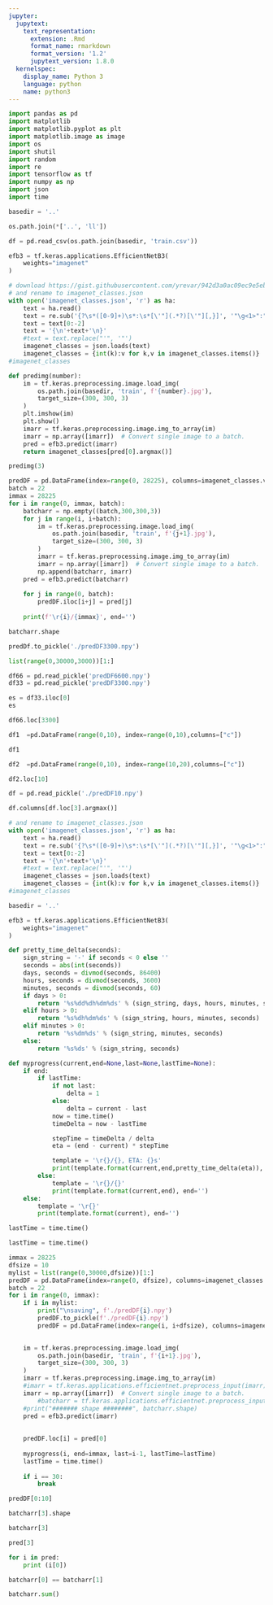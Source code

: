 ```yaml
---
jupyter:
  jupytext:
    text_representation:
      extension: .Rmd
      format_name: rmarkdown
      format_version: '1.2'
      jupytext_version: 1.8.0
  kernelspec:
    display_name: Python 3
    language: python
    name: python3
---
```


```python
import pandas as pd
import matplotlib
import matplotlib.pyplot as plt
import matplotlib.image as image
import os
import shutil
import random
import re
import tensorflow as tf
import numpy as np
import json
import time
```

```python
basedir = '..'
```

```python
os.path.join(*['..', 'll'])
```

```python
df = pd.read_csv(os.path.join(basedir, 'train.csv'))
```

```python
efb3 = tf.keras.applications.EfficientNetB3(
    weights="imagenet"
)
```

```python
# download https://gist.githubusercontent.com/yrevar/942d3a0ac09ec9e5eb3a/raw/238f720ff059c1f82f368259d1ca4ffa5dd8f9f5/imagenet1000_clsidx_to_labels.txt
# and rename to imagenet_classes.json
with open('imagenet_classes.json', 'r') as ha:
    text = ha.read()
    text = re.sub('{?\s*([0-9]+)\s*:\s*[\'"](.*?)[\'"][,}]', '"\g<1>":"\g<2>",\n', text)
    text = text[0:-2]
    text = '{\n'+text+'\n}'
    #text = text.replace("'", '"')
    imagenet_classes = json.loads(text)
    imagenet_classes = {int(k):v for k,v in imagenet_classes.items()}
#imagenet_classes
```

```python
def predimg(number):
    im = tf.keras.preprocessing.image.load_img(
        os.path.join(basedir, 'train', f'{number}.jpg'),
        target_size=(300, 300, 3)
    )
    plt.imshow(im)
    plt.show()
    imarr = tf.keras.preprocessing.image.img_to_array(im)
    imarr = np.array([imarr])  # Convert single image to a batch.
    pred = efb3.predict(imarr)
    return imagenet_classes[pred[0].argmax()]
```

```python
predimg(3)
```

```python
predDF = pd.DataFrame(index=range(0, 28225), columns=imagenet_classes.values(), dtype='double')
batch = 22
immax = 28225
for i in range(0, immax, batch):
    batcharr = np.empty((batch,300,300,3))
    for j in range(i, i+batch):
        im = tf.keras.preprocessing.image.load_img(
            os.path.join(basedir, 'train', f'{j+1}.jpg'),
            target_size=(300, 300, 3)
        )
        imarr = tf.keras.preprocessing.image.img_to_array(im)
        imarr = np.array([imarr])  # Convert single image to a batch.
        np.append(batcharr, imarr)
    pred = efb3.predict(batcharr)
    
    for j in range(0, batch):
        predDF.iloc[i+j] = pred[j]
    
    print(f'\r{i}/{immax}', end='')
```

```python
batcharr.shape
```

```python
predDf.to_pickle('./predDF3300.npy')
```

```python
list(range(0,30000,3000))[1:]
```

```python
df66 = pd.read_pickle('predDF6600.npy')
df33 = pd.read_pickle('predDF3300.npy')
```

```python
es = df33.iloc[0]
es
```

```python
df66.loc[3300]
```

```python
df1  =pd.DataFrame(range(0,10), index=range(0,10),columns=["c"])
```

```python
df1
```

```python
df2  =pd.DataFrame(range(0,10), index=range(10,20),columns=["c"])
```

```python
df2.loc[10]
```

```python
df = pd.read_pickle('./predDF10.npy')
```

```python
df.columns[df.loc[3].argmax()]
```

```python
# and rename to imagenet_classes.json
with open('imagenet_classes.json', 'r') as ha:
    text = ha.read()
    text = re.sub('{?\s*([0-9]+)\s*:\s*[\'"](.*?)[\'"][,}]', '"\g<1>":"\g<2>",\n', text)
    text = text[0:-2]
    text = '{\n'+text+'\n}'
    #text = text.replace("'", '"')
    imagenet_classes = json.loads(text)
    imagenet_classes = {int(k):v for k,v in imagenet_classes.items()}
#imagenet_classes
```

```python
basedir = '..'
```

```python
efb3 = tf.keras.applications.EfficientNetB3(
    weights="imagenet"
)
```

```python
def pretty_time_delta(seconds):
    sign_string = '-' if seconds < 0 else ''
    seconds = abs(int(seconds))
    days, seconds = divmod(seconds, 86400)
    hours, seconds = divmod(seconds, 3600)
    minutes, seconds = divmod(seconds, 60)
    if days > 0:
        return '%s%dd%dh%dm%ds' % (sign_string, days, hours, minutes, seconds)
    elif hours > 0:
        return '%s%dh%dm%ds' % (sign_string, hours, minutes, seconds)
    elif minutes > 0:
        return '%s%dm%ds' % (sign_string, minutes, seconds)
    else:
        return '%s%ds' % (sign_string, seconds)

def myprogress(current,end=None,last=None,lastTime=None): 
    if end:
        if lastTime:
            if not last:
                delta = 1
            else:
                delta = current - last
            now = time.time() 
            timeDelta = now - lastTime

            stepTime = timeDelta / delta
            eta = (end - current) * stepTime

            template = '\r{}/{}, ETA: {}s'
            print(template.format(current,end,pretty_time_delta(eta)), end='')
        else:
            template = '\r{}/{}'
            print(template.format(current,end), end='')
    else:
        template = '\r{}'
        print(template.format(current), end='')

lastTime = time.time()
```

```python
lastTime = time.time()

immax = 28225
dfsize = 10
mylist = list(range(0,30000,dfsize))[1:]
predDF = pd.DataFrame(index=range(0, dfsize), columns=imagenet_classes.values(), dtype='double')
batch = 22
for i in range(0, immax):
    if i in mylist:
        print("\nsaving", f'./predDF{i}.npy')
        predDF.to_pickle(f'./predDF{i}.npy')
        predDF = pd.DataFrame(index=range(i, i+dfsize), columns=imagenet_classes.values(), dtype='double')

    
    im = tf.keras.preprocessing.image.load_img(
        os.path.join(basedir, 'train', f'{i+1}.jpg'),
        target_size=(300, 300, 3)
    )
    imarr = tf.keras.preprocessing.image.img_to_array(im)
    #imarr = tf.keras.applications.efficientnet.preprocess_input(imarr)
    imarr = np.array([imarr])  # Convert single image to a batch.
        #batcharr = tf.keras.applications.efficientnet.preprocess_input(batcharr)
    #print("####### shape ########", batcharr.shape)
    pred = efb3.predict(imarr)
    
    
    predDF.loc[i] = pred[0]
    
    myprogress(i, end=immax, last=i-1, lastTime=lastTime)
    lastTime = time.time()
    
    if i == 30:
        break
```

```python
predDF[0:10]
```

```python
batcharr[3].shape
```

```python
batcharr[3]
```

```python
pred[3]
```

```python
for i in pred:
    print (i[0])
```

```python
batcharr[0] == batcharr[1]


```

```python
batcharr.sum()
```

